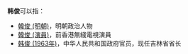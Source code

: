 '''韩俊'''可以指：
* [[韓俊_(明朝)|韓俊 (明朝)]]，明朝政治人物
* [[韓俊_(演員)|韓俊 (演員)]]，前香港無綫電視演員
* [[韩俊_(1963年)|韩俊 (1963年)]]，中华人民共和国政府官员，现任吉林省省长
{{Disambiguation|J|Cat=二字韩姓人名消歧义}}